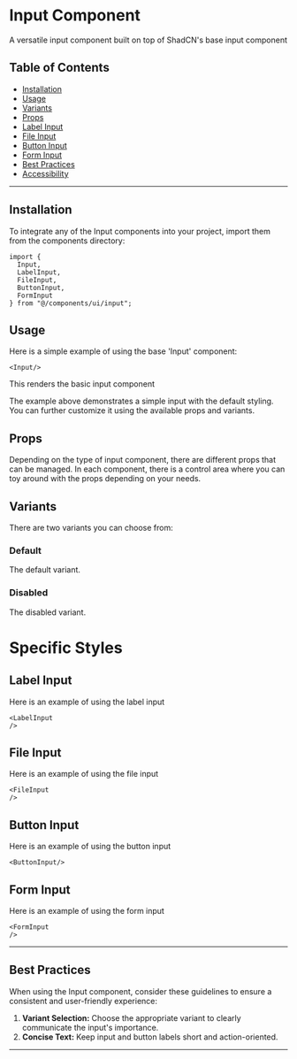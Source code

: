 
<Meta of={InputStories} />


# Input Component

A versatile input component built on top of ShadCN's base input component

## Table of Contents
- [Installation](#installation)
- [Usage](#usage)
- [Variants](#variants)
- [Props](#props)
- [Label Input](#label-input)
- [File Input](#file-input)
- [Button Input](#button-input)
- [Form Input](#form-input)
- [Best Practices](#best-practices)
- [Accessibility](#accessibility)

---

## Installation

To integrate any of the Input components into your project, import them from the components directory:

```tsx
import {
  Input,
  LabelInput,
  FileInput,
  ButtonInput,
  FormInput
} from "@/components/ui/input";
```

## Usage

Here is a simple example of using the base 'Input' component:
```tsx
<Input/>
```
This renders the basic input component

<Story of={InputStories.Default}/>

The example above demonstrates a simple input with the default styling. You can further customize it using the available props and variants.

## Props

Depending on the type of input component, there are different props that can be managed. In each component, there
is a control area where you can toy around with the props depending on your needs.


## Variants

There are two variants you can choose from:

### Default

The default variant.

<Story of={InputStories.Default} />


### Disabled

The disabled variant.

<Story of={InputStories.Disabled} />


# Specific Styles


## Label Input

Here is an example of using the label input

```tsx
<LabelInput
/>
```
<Story of={LabelInputStories.DefaultLabel} />
<Controls of={LabelInputStories.DefaultLabel} />

## File Input

Here is an example of using the file input
```tsx
<FileInput
/>
```

<Story of={FileInputStories.DefaultFile} />

## Button Input

Here is an example of using the button input
```tsx
<ButtonInput/>
```

<Story of={ButtonInputStories.DefaultButton} />
<Controls of={ButtonInputStories.DefaultButton} />


## Form Input

Here is an example of using the form input
```tsx
<FormInput
/>
```
<Story of={FormInputStories.DefaultForm} />
<Controls of={FormInputStories.DefaultForm} />



---

## Best Practices

When using the Input component, consider these guidelines to ensure a consistent and user-friendly experience:

1. **Variant Selection:** Choose the appropriate variant to clearly communicate the input's importance.
2. **Concise Text:** Keep input and button labels short and action-oriented.

---

